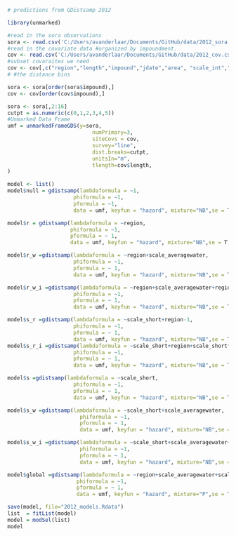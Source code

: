 ```r
# predictions from GDistsamp 2012

library(unmarked)

#read in the sora observations
sora <- read.csv('C:/Users/avanderlaar/Documents/GitHub/data/2012_sora.csv', header=T)
#read in the covariate data #organized by impoundment.
cov <- read.csv('C:/Users/avanderlaar/Documents/GitHub/data/2012_cov.csv', header=T)
#subset covaraites we need
cov <- cov[,c("region","length","impound","jdate","area", "scale_int","scale_short","scale_averagewater")]
# #the distance bins

sora <- sora[order(sora$impound),]
cov <- cov[order(cov$impound),]

sora <- sora[,2:16]
cutpt = as.numeric(c(0,1,2,3,4,5)) 
#Unmarked Data Frame
umf = unmarkedFrameGDS(y=sora, 
                           numPrimary=3,
                           siteCovs = cov,
                           survey="line", 
                           dist.breaks=cutpt,  
                           unitsIn="m", 
                           tlength=cov$length,
)
```

```r

model <- list()
model$null = gdistsamp(lambdaformula = ~1, 
                     phiformula = ~1, 
                     pformula = ~1,
                     data = umf, keyfun = "hazard", mixture="NB",se = T, output="abund")

model$r = gdistsamp(lambdaformula = ~region, 
                    phiformula = ~1, 
                    pformula = ~ 1,
                    data = umf, keyfun = "hazard", mixture="NB",se = T, output="abund")
```
```r


model$r_w =gdistsamp(lambdaformula = ~region+scale_averagewater, 
                     phiformula = ~1, 
                     pformula = ~ 1,
                     data = umf, keyfun = "hazard", mixture="NB",se = T, output="abund")

model$r_w_i =gdistsamp(lambdaformula = ~region+scale_averagewater+region*scale_averagewater, 
                     phiformula = ~1, 
                     pformula = ~ 1,
                     data = umf, keyfun = "hazard", mixture="NB",se = T, output="abund")
```
```r
model$s_r =gdistsamp(lambdaformula = ~scale_short+region-1, 
                     phiformula = ~1, 
                     pformula = ~ 1,
                     data = umf, keyfun = "hazard", mixture="NB",se = T, output="abund")
model$s_r_i =gdistsamp(lambdaformula = ~scale_short+region+scale_short*region, 
                     phiformula = ~1, 
                     pformula = ~ 1,
                     data = umf, keyfun = "hazard", mixture="NB",se = T, output="abund")

```

```r
model$s =gdistsamp(lambdaformula = ~scale_short, 
                     phiformula = ~1, 
                     pformula = ~ 1,
                     data = umf, keyfun = "hazard", mixture="NB",se = T, output="abund")

model$s_w =gdistsamp(lambdaformula = ~scale_short+scale_averagewater, 
                       phiformula = ~1, 
                       pformula = ~ 1,
                       data = umf, keyfun = "hazard", mixture="NB",se = T, output="abund")

model$s_w_i =gdistsamp(lambdaformula = ~scale_short+scale_averagewater+scale_short*scale_averagewater, 
                       phiformula = ~1, 
                       pformula = ~ 1,
                       data = umf, keyfun = "hazard", mixture="NB",se = T, output="abund")
```
```r
model$global =gdistsamp(lambdaformula = ~region+scale_averagewater+scale_short+region*scale_averagewater+region*scale_short, 
                      phiformula = ~1, 
                      pformula = ~ 1,
                      data = umf, keyfun = "hazard", mixture="P",se = T, output="abund")

```
```r
save(model, file="2012_models.Rdata")
list  = fitList(model)
model = modSel(list)
model
```